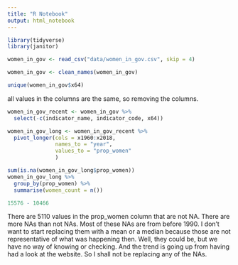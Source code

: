 ```yaml
---
title: "R Notebook"
output: html_notebook
---
```


```r
library(tidyverse)
library(janitor)
```

```r
women_in_gov <- read_csv("data/women_in_gov.csv", skip = 4)
```

```r
women_in_gov <- clean_names(women_in_gov)
```

```r
unique(women_in_gov$x64)
```
all values in the columns are the same, so removing the columns.
```r
women_in_gov_recent <- women_in_gov %>% 
  select(-c(indicator_name, indicator_code, x64))
```

```r
women_in_gov_long <- women_in_gov_recent %>% 
  pivot_longer(cols = x1960:x2018, 
               names_to = "year",
               values_to = "prop_women"
               )
```

```r
sum(is.na(women_in_gov_long$prop_women))
women_in_gov_long %>% 
  group_by(prop_women) %>% 
  summarise(women_count = n())
```
```r
15576 - 10466
```
There are 5110 values in the prop_women column that are not NA. There are more NAs than not NAs. Most of these NAs are from before 1990. I don't want to start replacing them with a mean or a median because those are not representative of what was happening then. Well, they could be, but we have no way of knowing or checking. And the trend is going up from having had a look at the website. So I shall not be replacing any of the NAs. 

























